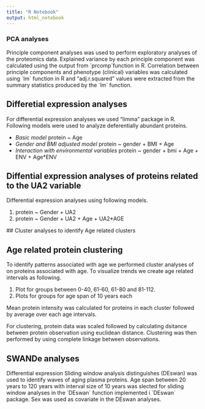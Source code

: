 ```yaml
---
title: "R Notebook"
output: html_notebook
---
```


### PCA analyses 

Principle component analyses was used to perform exploratory analyses of the proteomics data. Explained variance by each principle component was calculated using the output from ´prcomp´function in R. 
Correlation between principle components and phenotype (clinical) variables was calculated using ´lm´ function in R and "adj.r.squared" values were extracted from the summary statistics produced by the ´lm´ function.

##  Differetial expression analyses

For differential expression analyses we used "limma" package in R. Following models were used to analyze deferentially abundant proteins.

 - *Basic model* protein ~ Age
 - *Gender and BMI adjusted model* protein ~ gender + BMI + Age
 - *Interaction with environmental variables* protein ~ gender + bmi + Age + ENV + Age*ENV
 
## Diffential expression analyses of proteins related to the UA2 variable

Differential expression analyses using following models.

 1. protein ~ Gender + UA2
 2. protein ~ Gender + UA2 + Age + UA2*AGE
 
 ## Cluster analyses to identify Age related clusters 

## Age related protein clustering 

To identify patterns associated with age we performed cluster analyses of on proteins associated with age. To visualize trends we create age related intervals as following.

1. Plot for groups between 0-40, 61-60, 61-80 and 81-112.
2. Plots for groups for age span of 10 years each

Mean protein intensity was calculated for proteins in each cluster followed by average over each age intervals.

For clustering, protein data was scaled followed by calculating dsitance between protein observation using euclidean distance. Clustering was then performed by using complete linkage between observations.

## SWANDe analyses

Differential expression Sliding window analysis distinguishes (DEswan) was used to identify waves of aging plasma proteins.
Age span between 20 years to 120 years with interval size of 10 years was slected for sliding window analyses in the ´DEswan´ function implemented i ´DEswan´ package. Sex was used as covariate in the DEswan analyses.